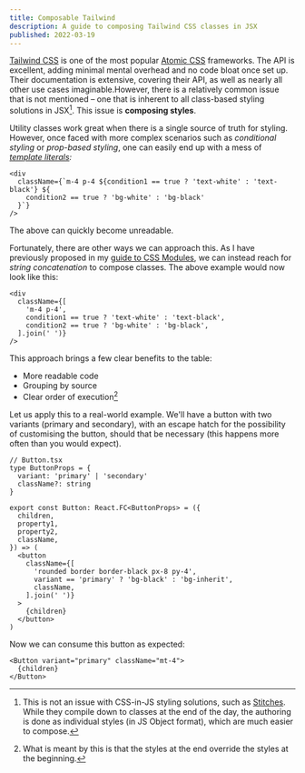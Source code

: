```yaml
---
title: Composable Tailwind
description: A guide to composing Tailwind CSS classes in JSX
published: 2022-03-19
---
```


[Tailwind CSS](https://tailwindcss.com) is one of the most popular [Atomic CSS](https://www.smashingmagazine.com/2013/10/challenging-css-best-practices-atomic-approach/) frameworks. The API is excellent, adding minimal mental overhead and no code bloat once set up. Their documentation is extensive, covering their API, as well as nearly all other use cases imaginable.However, there is a relatively common issue that is not mentioned – one that is inherent to all class-based styling solutions in JSX[^1]. This issue is **composing styles**.

Utility classes work great when there is a single source of truth for styling. However, once faced with more complex scenarios such as _conditional styling_ or _prop-based styling_, one can easily end up with a mess of _[template literals](https://developer.mozilla.org/en-US/docs/Web/JavaScript/Reference/Template_literals):_

```tsx
<div
  className={`m-4 p-4 ${condition1 == true ? 'text-white' : 'text-black'} ${
    condition2 == true ? 'bg-white' : 'bg-black'
  }`}
/>
```

The above can quickly become unreadable.

Fortunately, there are other ways we can approach this. As I have previously proposed in my [guide to CSS Modules](/articles/css-modules), we can instead reach for _string concatenation_ to compose classes. The above example would now look like this:

```tsx
<div
  className={[
    'm-4 p-4',
    condition1 == true ? 'text-white' : 'text-black',
    condition2 == true ? 'bg-white' : 'bg-black',
  ].join(' ')}
/>
```

This approach brings a few clear benefits to the table:

- More readable code
- Grouping by source
- Clear order of execution[^2]

Let us apply this to a real-world example. We'll have a button with two variants (primary and secondary), with an escape hatch for the possibility of customising the button, should that be necessary (this happens more often than you would expect).

```tsx
// Button.tsx
type ButtonProps = {
  variant: 'primary' | 'secondary'
  className?: string
}

export const Button: React.FC<ButtonProps> = ({
  children,
  property1,
  property2,
  className,
}) => (
  <button
    className={[
      'rounded border border-black px-8 py-4',
      variant == 'primary' ? 'bg-black' : 'bg-inherit',
      className,
    ].join(' ')}
  >
    {children}
  </button>
)
```

Now we can consume this button as expected:

```tsx
<Button variant="primary" className="mt-4">
  {children}
</Button>
```

[^1]: This is not an issue with CSS-in-JS styling solutions, such as [Stitches](https://stitches.dev). While they compile down to classes at the end of the day, the authoring is done as individual styles (in JS Object format), which are much easier to compose.
[^2]: What is meant by this is that the styles at the end override the styles at the beginning.
